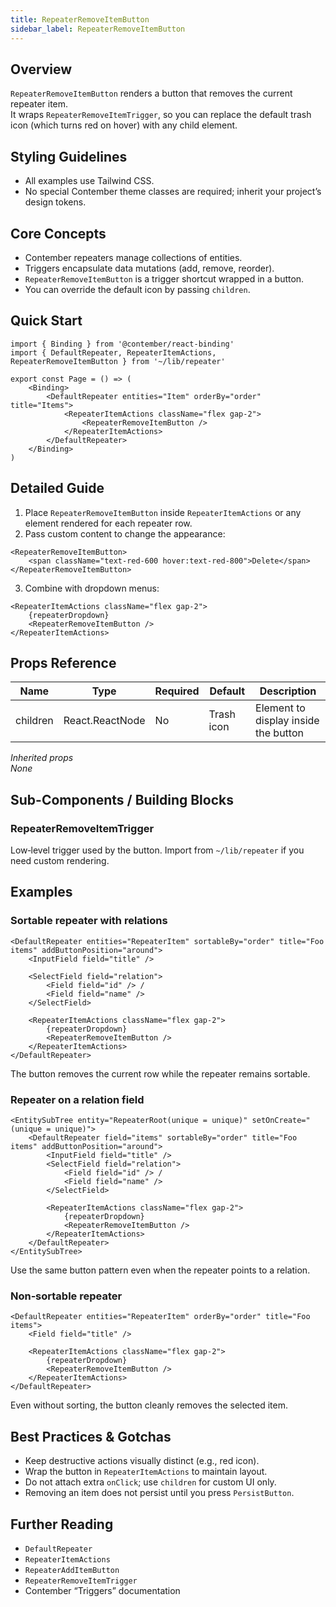 ```yaml
---
title: RepeaterRemoveItemButton
sidebar_label: RepeaterRemoveItemButton
---
```

<!-- Examples count: 3 -->


## Overview
`RepeaterRemoveItemButton` renders a button that removes the current repeater item.  
It wraps `RepeaterRemoveItemTrigger`, so you can replace the default trash icon (which turns red on hover) with any child element.

## Styling Guidelines
* All examples use Tailwind CSS.  
* No special Contember theme classes are required; inherit your project’s design tokens.

## Core Concepts
* Contember repeaters manage collections of entities.  
* Triggers encapsulate data mutations (add, remove, reorder).  
* `RepeaterRemoveItemButton` is a trigger shortcut wrapped in a button.  
* You can override the default icon by passing `children`.

## Quick Start
```tsx
import { Binding } from '@contember/react-binding'
import { DefaultRepeater, RepeaterItemActions, RepeaterRemoveItemButton } from '~/lib/repeater'

export const Page = () => (
	<Binding>
		<DefaultRepeater entities="Item" orderBy="order" title="Items">
			<RepeaterItemActions className="flex gap-2">
				<RepeaterRemoveItemButton />
			</RepeaterItemActions>
		</DefaultRepeater>
	</Binding>
)
```

## Detailed Guide
1. Place `RepeaterRemoveItemButton` inside `RepeaterItemActions` or any element rendered for each repeater row.  
2. Pass custom content to change the appearance:

```tsx
<RepeaterRemoveItemButton>
	<span className="text-red-600 hover:text-red-800">Delete</span>
</RepeaterRemoveItemButton>
```

3. Combine with dropdown menus:

```tsx
<RepeaterItemActions className="flex gap-2">
	{repeaterDropdown}
	<RepeaterRemoveItemButton />
</RepeaterItemActions>
```

## Props Reference
| Name | Type | Required | Default | Description |
| --- | --- | --- | --- | --- |
| children | React.ReactNode | No | Trash icon | Element to display inside the button |

_Inherited props_  
_None_

## Sub-Components / Building Blocks
### RepeaterRemoveItemTrigger
Low‑level trigger used by the button. Import from `~/lib/repeater` if you need custom rendering.

## Examples
### Sortable repeater with relations
```tsx
<DefaultRepeater entities="RepeaterItem" sortableBy="order" title="Foo items" addButtonPosition="around">
	<InputField field="title" />

	<SelectField field="relation">
		<Field field="id" /> /
		<Field field="name" />
	</SelectField>

	<RepeaterItemActions className="flex gap-2">
		{repeaterDropdown}
		<RepeaterRemoveItemButton />
	</RepeaterItemActions>
</DefaultRepeater>
```
The button removes the current row while the repeater remains sortable.

### Repeater on a relation field
```tsx
<EntitySubTree entity="RepeaterRoot(unique = unique)" setOnCreate="(unique = unique)">
	<DefaultRepeater field="items" sortableBy="order" title="Foo items" addButtonPosition="around">
		<InputField field="title" />
		<SelectField field="relation">
			<Field field="id" /> /
			<Field field="name" />
		</SelectField>

		<RepeaterItemActions className="flex gap-2">
			{repeaterDropdown}
			<RepeaterRemoveItemButton />
		</RepeaterItemActions>
	</DefaultRepeater>
</EntitySubTree>
```
Use the same button pattern even when the repeater points to a relation.

### Non‑sortable repeater
```tsx
<DefaultRepeater entities="RepeaterItem" orderBy="order" title="Foo items">
	<Field field="title" />

	<RepeaterItemActions className="flex gap-2">
		{repeaterDropdown}
		<RepeaterRemoveItemButton />
	</RepeaterItemActions>
</DefaultRepeater>
```
Even without sorting, the button cleanly removes the selected item.

## Best Practices & Gotchas
* Keep destructive actions visually distinct (e.g., red icon).  
* Wrap the button in `RepeaterItemActions` to maintain layout.  
* Do not attach extra `onClick`; use `children` for custom UI only.  
* Removing an item does not persist until you press `PersistButton`.

## Further Reading
* `DefaultRepeater`
* `RepeaterItemActions`
* `RepeaterAddItemButton`
* `RepeaterRemoveItemTrigger`
* Contember “Triggers” documentation

<!-- End of Generated Documentation -->